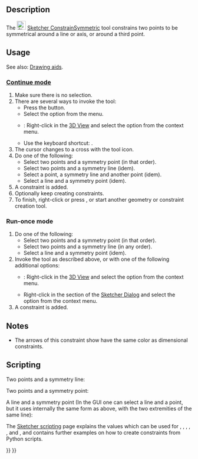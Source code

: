<languages/>
<translate>

<!--T:5-->
{{Docnav
|[[Sketcher_ConstrainEqual|Equal Constraint]]
|[[Sketcher_ConstrainBlock|Block Constraint]]
|[[Sketcher_Workbench|Sketcher]]
|IconL=Sketcher_ConstrainEqual.svg
|IconR=Sketcher_ConstrainBlock.svg
|IconC=Workbench_Sketcher.svg
}}

<!--T:1-->
{{GuiCommand
|Name=Sketcher ConstrainSymmetric
|MenuLocation=Sketch → Constraints → Symmetric Constraint
|Workbenches=[[Sketcher_Workbench|Sketcher]]
|Shortcut={{KEY|S}}
|SeeAlso=
}}

==Description== <!--T:17--> 

<!--T:2-->
The [[Image:Sketcher_ConstrainSymmetric.svg|24px]] [[Sketcher_ConstrainSymmetric|Sketcher ConstrainSymmetric]] tool constrains two points to be symmetrical around a line or axis, or around a third point.

==Usage== <!--T:3-->

<!--T:23-->
See also: [[Sketcher_Workbench#Drawing_aids|Drawing aids]].

===[[Sketcher_Workbench#Continue_modes|Continue mode]]=== <!--T:24-->

<!--T:25-->
# Make sure there is no selection.
# There are several ways to invoke the tool:
#* Press the {{Button|[[Image:Sketcher_ConstrainSymmetric.svg|16px]] [[Sketcher_ConstrainSymmetric|Symmetric Constraint]]}} button.
#* Select the {{MenuCommand|Sketch → Constraints → [[Image:Sketcher_ConstrainSymmetric.svg|16px]] Symmetric Constraint}} option from the menu.
#* {{Version|1.0}}: Right-click in the [[3D_View|3D View]] and select the {{MenuCommand|Constrain → [[Image:Sketcher_ConstrainSymmetric.svg|16px]] Symmetric Constraint}} option from the context menu.
#* Use the keyboard shortcut: {{KEY|S}}.
# The cursor changes to a cross with the tool icon.
# Do one of the following:
#* Select two points and a symmetry point (in that order).
#* Select two points and a symmetry line (idem).
#* Select a point, a symmetry line and another point (idem).
#* Select a line and a symmetry point (idem).
# A constraint is added.
# Optionally keep creating constraints.
# To finish, right-click or press {{KEY|Esc}}, or start another geometry or constraint creation tool.

===Run-once mode=== <!--T:26-->

<!--T:27-->
# Do one of the following:
#* Select two points and a symmetry point (in that order).
#* Select two points and a symmetry line (in any order).
#* Select a line and a symmetry point (idem).
# Invoke the tool as described above, or with one of the following additional options:
#* {{Version|1.0}}: Right-click in the [[3D_View|3D View]] and select the {{MenuCommand|[[Image:Sketcher_ConstrainSymmetric.svg|16px]] Symmetric Constraint}} option from the context menu.
#* Right-click in the {{MenuCommand|Elements}} section of the [[Sketcher_Dialog|Sketcher Dialog]] and select the {{MenuCommand|[[Image:Sketcher_ConstrainSymmetric.svg|16px]] Symmetric Constraint}} option from the context menu.
# A constraint is added.

==Notes== <!--T:28-->

<!--T:29-->
* The arrows of this constraint show have the same color as dimensional constraints.

== Scripting == <!--T:18-->

<!--T:19-->
Two points and a symmetry line:

</translate>
{{Code|code=Sketch.addConstraint(Sketcher.Constraint('Symmetric', Line1, PointOfLine1, Line2, PointOfLine2, SymmetryLine))}}
<translate>

<!--T:20-->
Two points and a symmetry point:

</translate>
{{Code|code=Sketch.addConstraint(Sketcher.Constraint('Symmetric', Line1, PointOfLine1, Line2, PointOfLine2, LineS, PointOfLineS))}}
<translate>

<!--T:21-->
A line and a symmetry point (In the GUI one can select a line and a point, but it uses internally the same form as above, with the two extremities of the same line):

</translate>
{{Code|code=Sketch.addConstraint(Sketcher.Constraint('Symmetric', Line, 1, Line, 2, LineS, PointOfLineS))}}
<translate>

<!--T:22-->
The [[Sketcher_scripting|Sketcher scripting]] page explains the values which can be used for {{incode|Line1}}, {{incode|Line2}}, {{incode|LineS}}, {{incode|Line}}, {{incode|PointOfLine1}}, {{incode|PointOfLine2}} and {{incode|PointOfLineS}}, and  contains further examples on how to create constraints from Python scripts.


<!--T:6-->
{{Docnav
|[[Sketcher_ConstrainEqual|Equal Constraint]]
|[[Sketcher_ConstrainBlock|Block Constraint]]
|[[Sketcher_Workbench|Sketcher]]
|IconL=Sketcher_ConstrainEqual.svg
|IconR=Sketcher_ConstrainBlock.svg
|IconC=Workbench_Sketcher.svg
}}

</translate>
{{Sketcher_Tools_navi{{#translation:}}}}
{{Userdocnavi{{#translation:}}}}